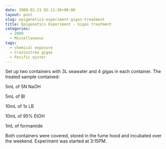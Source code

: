 ```yaml
---
date: 2009-02-21 02:11:56+00:00
layout: post
slug: epigenetics-experiment-gigas-treatment
title: Epigenetics Experiment - Gigas treatment
categories:
  - 2009
  - Miscellaneous
tags:
  - chemical exposure
  - Crassostrea gigas
  - Pacific oyster
---
```


Set up two containers with 3L seawater and 4 gigas in each container. The treated sample contained:

5mL of 5N NaOH

5mL of Bl

10mL of 1x LB

10mL of 95% EtOH

1mL of formamide

Both containers were covered, stored in the fume hood and incubated over the weekend. Experiment was started at 3:15PM.
